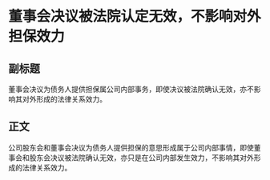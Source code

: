 # 董事会决议被法院认定无效，不影响对外担保效力
## 副标题
董事会决议为债务人提供担保属公司内部事务，即使决议被法院确认无效，亦不影响其对外形成的法律关系效力。
## 正文
公司股东会和董事会决议为债务人提供担保的意思形成属于公司内部事情，即使董事会和股东会决议被法院确认无效，亦只是在公司内部发生效力，不影响其对外形成的法律关系效力。